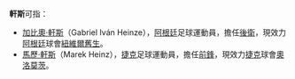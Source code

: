 '''軒斯'''可指：

*[[加夫列尔·海因策|加比奧·軒斯]]（Gabriel Iván Heinze），[[阿根廷|阿根廷]]足球運動員，擔任[[後衛_(足球)|後衛]]，現效力[[阿根廷|阿根廷]]球會[[紐維爾舊生|紐維爾舊生]]。
*[[马雷克·海因茨|馬歷·軒斯]]（Marek Heinz），[[捷克|捷克]]足球運動員，擔任[[前鋒_(足球)|前鋒]]，現效力[[捷克|捷克]]球會[[奧洛莫茨足球俱樂部|奧洛莫茨]]。

{{消歧义|軒|Cat=二字人名消歧义}}